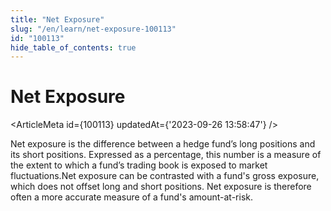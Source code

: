```yaml
---
title: "Net Exposure"
slug: "/en/learn/net-exposure-100113"
id: "100113"
hide_table_of_contents: true
---
```



# Net Exposure

<ArticleMeta id={100113} updatedAt={'2023-09-26 13:58:47'} />
<div className='border-solid border-b border-t-0 my-4 border-[var(--ifm-color-gray-300)]' />

Net exposure is the difference between a hedge fund’s long positions and its short positions. Expressed as a percentage, this number is a measure of the extent to which a fund’s trading book is exposed to market fluctuations.Net exposure can be contrasted with a fund's gross exposure, which does not offset long and short positions. Net exposure is therefore often a more accurate measure of a fund's amount-at-risk.
